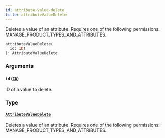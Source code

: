 ```yaml
---
id: attribute-value-delete
title: attributeValueDelete
---
```



Deletes a value of an attribute. Requires one of the following permissions: MANAGE_PRODUCT_TYPES_AND_ATTRIBUTES.

```graphql
attributeValueDelete(
  id: ID!
): AttributeValueDelete
```


### Arguments

#### `id` ([`ID`](../../../developer/api-reference/scalars/id))

ID of a value to delete.


### Type

#### [`AttributeValueDelete`](../../../developer/api-reference/objects/attribute-value-delete) 

Deletes a value of an attribute. Requires one of the following permissions: MANAGE_PRODUCT_TYPES_AND_ATTRIBUTES.




